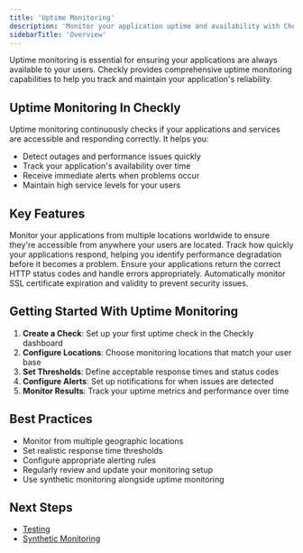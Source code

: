 ```yaml
---
title: 'Uptime Monitoring'
description: 'Monitor your application uptime and availability with Checkly'
sidebarTitle: 'Overview'
---
```


Uptime monitoring is essential for ensuring your applications are always available to your users. Checkly provides comprehensive uptime monitoring capabilities to help you track and maintain your application's reliability.

## Uptime Monitoring In Checkly

Uptime monitoring continuously checks if your applications and services are accessible and responding correctly. It helps you:

- Detect outages and performance issues quickly
- Track your application's availability over time
- Receive immediate alerts when problems occur
- Maintain high service levels for your users

## Key Features

<CardGroup>
<Card title="Global Monitoring" icon="globe">
Monitor your applications from multiple locations worldwide to ensure they're accessible from anywhere your users are located.
</Card>
<Card title="Response Time Tracking" icon="clock">
Track how quickly your applications respond, helping you identify performance degradation before it becomes a problem.
</Card>
<Card title="Status Code Monitoring" icon="code">
Ensure your applications return the correct HTTP status codes and handle errors appropriately.
</Card>
<Card title="SSL Certificate Monitoring" icon="lock">
Automatically monitor SSL certificate expiration and validity to prevent security issues.
</Card>
</CardGroup>

## Getting Started With Uptime Monitoring

1. **Create a Check**: Set up your first uptime check in the Checkly dashboard
2. **Configure Locations**: Choose monitoring locations that match your user base
3. **Set Thresholds**: Define acceptable response times and status codes
4. **Configure Alerts**: Set up notifications for when issues are detected
5. **Monitor Results**: Track your uptime metrics and performance over time


## Best Practices

- Monitor from multiple geographic locations
- Set realistic response time thresholds
- Configure appropriate alerting rules
- Regularly review and update your monitoring setup
- Use synthetic monitoring alongside uptime monitoring

## Next Steps

- [Testing](/docs/platform/detect/testing)
- [Synthetic Monitoring](/docs/platform/detect/synthetic-monitoring) 